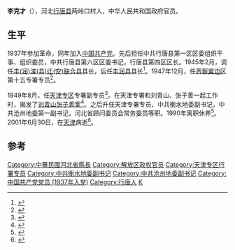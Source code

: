 '''李克才'''（{{bd|1917年|3月|2001年|6月30日}}），河北[[行唐县|行唐县]]两岭口村人，中华人民共和国政府官员。

== 生平 ==
1937年参加革命，同年加入[[中国共产党|中国共产党]]。先后担任中共行唐县第一区区委组织干事、组织委员，中共行唐县第六区区委书记，行唐县第四区区长。1945年2月，调任[[丰滦迁联合县|丰(润)滦(县)迁(安)联合县]]县长，后任[[丰润县|丰润县]]县长<ref>{{cite book|editor=河北省唐山市丰润区地方志编纂委员会编|title=丰润要事实录|date=2007年4月|publisher=石家庄：河北人民出版社|isbn=978-7-202-04536-7|pages=16|accessdate=2016-05-29}}</ref>。1947年12月，任[[晋察冀边区|晋察冀边区]]第十五专署专员<ref>{{cite book|editor=中共河北省委党史研究室|title=冀东 冀热辽 革命根据地党史大事记|date=1993年1月|publisher=石家庄：河北人民出版社|isbn=7-202-01280-4|pages=204|accessdate=2016-05-29}}</ref>。

1949年8月，任[[天津专区|天津专区]]专署副专员<ref>{{cite book|author1=刘利华|title=天朗气清|date=2008年12月|publisher=北京：中国方正出版社|isbn=978-7-80216-135-1|pages=459|accessdate=2016-05-29}}</ref>。在天津专署和刘青山、张子善一起工作时，揭发了[[刘青山张子善案|刘青山张子善案]]<ref>{{cite book|editor=陈挥，王关兴|title=中国共产党反腐倡廉史|date=2014年8月|publisher=上海：上海人民出版社|isbn=978-7-208-12438-7|pages=155|accessdate=2016-05-29}}</ref>。之后升任天津专署专员、中共衡水地委副书记，中共沧州地委第一副书记，河北省顾问委员会常务委员等职。1990年离职休养<ref>{{cite book|editor=河北年鉴编纂委员会|title=河北年鉴 1991 创刊号|date=1992年8月|publisher=河北年鉴社|pages=29|accessdate=2016-05-29}}</ref>。2001年6月30日，在[[天津|天津]]病逝<ref>{{cite book|editor=中共石家庄市委党史研究室|title=中国共产党石家庄历史大辞典 1921-1949|date=2007年10月|publisher=北京：国家行政学院出版社|isbn=978-7-80140-633-0|pages=626|accessdate=2016-05-29}}</ref>。

==参考==
{{Reflist|2}}

{{DEFAULTSORT:L}}
[[Category:中華民國河北省縣長|Category:中華民國河北省縣長]]
[[Category:解放区政权官员|Category:解放区政权官员]]
[[Category:天津专区行署专员|Category:天津专区行署专员]]
[[Category:中共衡水地委副书记|Category:中共衡水地委副书记]]
[[Category:中共沧州地委副书记|Category:中共沧州地委副书记]]
[[Category:中国共产党党员_(1937年入党)|Category:中国共产党党员 (1937年入党)]]
[[Category:行唐人|Category:行唐人]]
[[Category:李姓|K]]